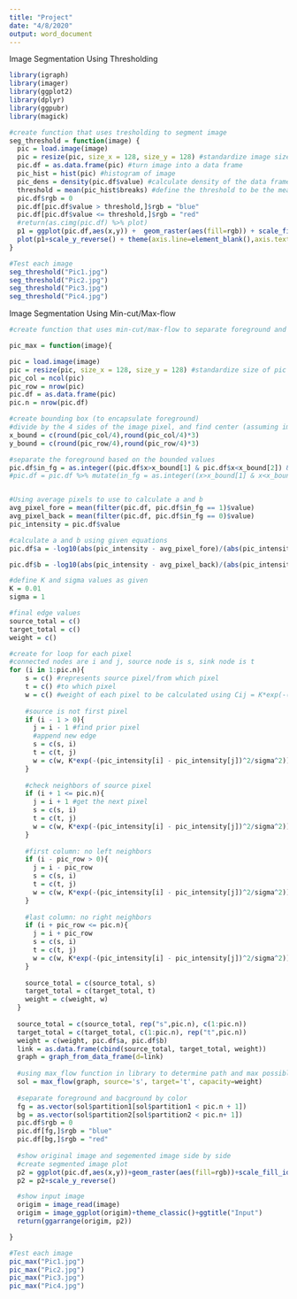---
title: "Project"
date: "4/8/2020"
output: word_document
---

Image Segmentation Using Thresholding
```{r}

library(igraph)
library(imager)
library(ggplot2)
library(dplyr)
library(ggpubr)
library(magick)

#create function that uses tresholding to segment image
seg_threshold = function(image) {
  pic = load.image(image)
  pic = resize(pic, size_x = 128, size_y = 128) #standardize image size
  pic.df = as.data.frame(pic) #turn image into a data frame
  pic_hist = hist(pic) #histogram of image
  pic_dens = density(pic.df$value) #calculate density of the data frame 
  threshold = mean(pic_hist$breaks) #define the threshold to be the mean of the histogram
  pic.df$rgb = 0
  pic.df[pic.df$value > threshold,]$rgb = "blue" 
  pic.df[pic.df$value <= threshold,]$rgb = "red" 
  #return(as.cimg(pic.df) %>% plot)
  p1 = ggplot(pic.df,aes(x,y)) +  geom_raster(aes(fill=rgb)) + scale_fill_identity(labels = c("foreground","background"), guide = "legend")
  plot(p1+scale_y_reverse() + theme(axis.line=element_blank(),axis.text.x=element_blank(),axis.text.y=element_blank(),axis.ticks=element_blank(),axis.title.x=element_blank(),axis.title.y=element_blank()))
}
```  


```{r}
#Test each image
seg_threshold("Pic1.jpg")
seg_threshold("Pic2.jpg")
seg_threshold("Pic3.jpg")
seg_threshold("Pic4.jpg")
```


Image Segmentation Using Min-cut/Max-flow
```{r}
#create function that uses min-cut/max-flow to separate foreground and background

pic_max = function(image){

pic = load.image(image)
pic = resize(pic, size_x = 128, size_y = 128) #standardize size of pic
pic_col = ncol(pic)
pic_row = nrow(pic)
pic.df = as.data.frame(pic)
pic.n = nrow(pic.df)

#create bounding box (to encapsulate foreground)
#divide by the 4 sides of the image pixel, and find center (assuming image is in the center of the picture)
x_bound = c(round(pic_col/4),round(pic_col/4)*3)
y_bound = c(round(pic_row/4),round(pic_row/4)*3)

#separate the foreground based on the bounded values
pic.df$in_fg = as.integer((pic.df$x>x_bound[1] & pic.df$x<x_bound[2]) & (pic.df$y>y_bound[1] & pic.df$y<y_bound[2]))
#pic.df = pic.df %>% mutate(in_fg = as.integer((x>x_bound[1] & x<x_bound[2]) & (y>y_bound[1] & y<y_bound[2])))


#Using average pixels to use to calculate a and b
avg_pixel_fore = mean(filter(pic.df, pic.df$in_fg == 1)$value)
avg_pixel_back = mean(filter(pic.df, pic.df$in_fg == 0)$value)
pic_intensity = pic.df$value

#calculate a and b using given equations
pic.df$a = -log10(abs(pic_intensity - avg_pixel_fore)/(abs(pic_intensity - avg_pixel_fore)+abs(pic_intensity - avg_pixel_back)))

pic.df$b = -log10(abs(pic_intensity - avg_pixel_back)/(abs(pic_intensity - avg_pixel_fore)+abs(pic_intensity - avg_pixel_back)))

#define K and sigma values as given  
K = 0.01
sigma = 1

#final edge values
source_total = c()
target_total = c()
weight = c()

#create for loop for each pixel
#connected nodes are i and j, source node is s, sink node is t
for (i in 1:pic.n){
    s = c() #represents source pixel/from which pixel
    t = c() #to which pixel
    w = c() #weight of each pixel to be calculated using Cij = K*exp(-(pic_intensity[i] - pic_intensity[j])^2/sigma^2))
    
    #source is not first pixel
    if (i - 1 > 0){
      j = i - 1 #find prior pixel
      #append new edge
      s = c(s, i)
      t = c(t, j)
      w = c(w, K*exp(-(pic_intensity[i] - pic_intensity[j])^2/sigma^2))
    }
    
    #check neighbors of source pixel
    if (i + 1 <= pic.n){
      j = i + 1 #get the next pixel
      s = c(s, i)
      t = c(t, j)
      w = c(w, K*exp(-(pic_intensity[i] - pic_intensity[j])^2/sigma^2))
    }
    
    #first column: no left neighbors
    if (i - pic_row > 0){
      j = i - pic_row
      s = c(s, i)
      t = c(t, j)
      w = c(w, K*exp(-(pic_intensity[i] - pic_intensity[j])^2/sigma^2))
    }
    
    #last column: no right neighbors
    if (i + pic_row <= pic.n){
      j = i + pic_row
      s = c(s, i)
      t = c(t, j)
      w = c(w, K*exp(-(pic_intensity[i] - pic_intensity[j])^2/sigma^2))
    }
    
    source_total = c(source_total, s)
    target_total = c(target_total, t)
    weight = c(weight, w)
  }
  
  source_total = c(source_total, rep("s",pic.n), c(1:pic.n))
  target_total = c(target_total, c(1:pic.n), rep("t",pic.n))
  weight = c(weight, pic.df$a, pic.df$b)
  link = as.data.frame(cbind(source_total, target_total, weight))
  graph = graph_from_data_frame(d=link)
  
  #using max_flow function in library to determine path and max possible flow for separation
  sol = max_flow(graph, source='s', target='t', capacity=weight)
  
  #separate foreground and bacground by color
  fg = as.vector(sol$partition1[sol$partition1 < pic.n + 1])
  bg = as.vector(sol$partition2[sol$partition2 < pic.n+ 1])
  pic.df$rgb = 0
  pic.df[fg,]$rgb = "blue" 
  pic.df[bg,]$rgb = "red"
  
  #show original image and segemented image side by side
  #create segmented image plot
  p2 = ggplot(pic.df,aes(x,y))+geom_raster(aes(fill=rgb))+scale_fill_identity()+theme(aspect.ratio=1)+ggtitle("Segmented")
  p2 = p2+scale_y_reverse()

  #show input image
  origim = image_read(image)
  origim = image_ggplot(origim)+theme_classic()+ggtitle("Input")
  return(ggarrange(origim, p2))

}

```

```{r}
#Test each image 
pic_max("Pic1.jpg")
pic_max("Pic2.jpg")
pic_max("Pic3.jpg")
pic_max("Pic4.jpg")
```


